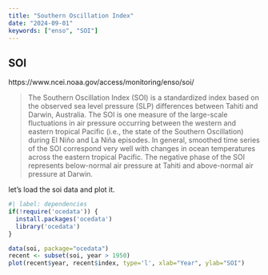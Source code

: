 ```yaml
---
title: "Southern Oscillation Index"
date: "2024-09-01"
keywords: ["enso", "SOI"]
---
```


## SOI



https://www.ncei.noaa.gov/access/monitoring/enso/soi/


> The Southern Oscillation Index (SOI) is a standardized index based on the observed sea level pressure (SLP) differences between Tahiti and Darwin, Australia. The SOI is one measure of the large-scale fluctuations in air pressure occurring between the western and eastern tropical Pacific (i.e., the state of the Southern Oscillation) during El Niño and La Niña episodes. In general, smoothed time series of the SOI correspond very well with changes in ocean temperatures across the eastern tropical Pacific. The negative phase of the SOI represents below-normal air pressure at Tahiti and above-normal air pressure at Darwin.

let's load the soi data and plot it.


```r
#| label: dependencies
if(!require('ocedata')) {
  install.packages('ocedata')
  library('ocedata')
}
```

```r
data(soi, package="ocedata")
recent <- subset(soi, year > 1950)
plot(recent$year, recent$index, type='l', xlab="Year", ylab="SOI")
```